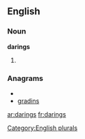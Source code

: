 ==English==

===Noun===
'''darings'''

# {{plural of|[[daring]]}}

===Anagrams===
* {{alphagram|adginrs}}
* [[gradins#English|gradins]]


[[Category:English plurals]]

[[ar:darings]]
[[fr:darings]]